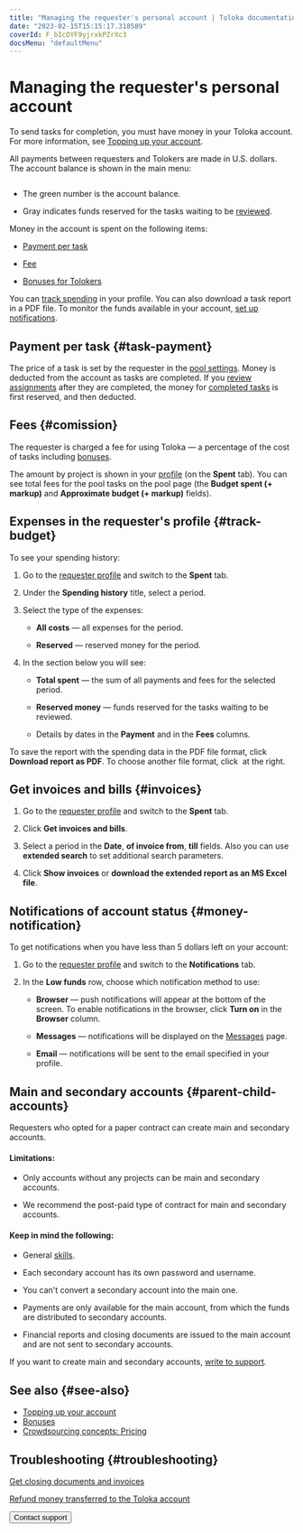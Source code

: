 ```yaml
---
title: "Managing the requester's personal account | Toloka documentation"
date: "2023-02-15T15:15:17.318589"
coverId: F_bIcOYF9yjrxkPZrXc3
docsMenu: "defaultMenu"
---
```



# Managing the requester's personal account

To send tasks for completion, you must have money in your Toloka account. For more information, see [Topping up your account](/docs/guide/refill).

All payments between requesters and Tolokers are made in U.S. dollars. The account balance is shown in the main menu:

<Image width="449px" withBackground imageId="1675426586643" alt="" />

- The green number is the account balance.

- Gray indicates funds reserved for the tasks waiting to be [reviewed](/docs/glossary#assignment-review).

Money in the account is spent on the following items:

- [Payment per task](#task-payment)

- [Fee](#comission)

- [Bonuses for Tolokers](/docs/guide/bonus)

You can [track spending](#track-budget) in your profile. You can also download a task report in a PDF file. To monitor the funds available in your account, [set up notifications](#money-notification).

## Payment per task {#task-payment}

The price of a task is set by the requester in the [pool settings](/docs/glossary#pool). Money is deducted from the account as tasks are completed. If you [review assignments](/docs/guide/accept) after they are completed, the money for [completed tasks](/docs/glossary#completed-tasks) is first reserved, and then deducted.

## Fees {#comission}

The requester is charged a fee for using Toloka — a percentage of the cost of tasks including [bonuses](/docs/guide/bonus).

The amount by project is shown in your [profile](https://platform.toloka.ai/requester/profile) (on the **Spent** tab). You can see total fees for the pool tasks on the pool page (the **Budget spent (+ markup)** and **Approximate budget (+ markup)** fields).

## Expenses in the requester's profile {#track-budget}

To see your spending history:

1. Go to the [requester profile](https://platform.toloka.ai/requester/profile) and switch to the **Spent** tab.

1. Under the **Spending history** title, select a period.

1. Select the type of the expenses:

    - **All costs** —  all expenses for the period.

    - **Reserved** — reserved money for the period.

1. In the section below you will see:

    - **Total spent** — the sum of all payments and fees for the selected period.

    - **Reserved money** — funds reserved for the tasks waiting to be reviewed.

    - Details by dates in the **Payment** and in the **Fees** columns.

<Note mode="note" title="Note">

To save the report with the spending data in the PDF file format, click **Download report as PDF**. To choose another file format, click <img src="https://tlkfrontprod.azureedge.net/portal-production/static/uploaded/images/1675425179291/1675425179291_original_svg.svg" alt="" /> at the right.

</Note>

## Get invoices and bills {#invoices}

1. Go to the [requester profile](https://platform.toloka.ai/requester/profile) and switch to the **Spent** tab.

1. Click **Get invoices and bills**.

1. Select a period in the **Date**, **of invoice from**, **till** fields. Also you can use **extended search** to set additional search parameters.

1. Click **Show invoices** or **download the extended report as an MS Excel file**.

## Notifications of account status {#money-notification}

To get notifications when you have less than 5 dollars left on your account:

1. Go to the [requester profile](https://platform.toloka.ai/requester/profile) and switch to the **Notifications** tab.

1. In the **Low funds** row, choose which notification method to use:

    - **Browser** — push notifications will appear at the bottom of the screen. To enable notifications in the browser, click **Turn on** in the **Browser** column.

    - **Messages** — notifications will be displayed on the [Messages](https://platform.toloka.ai/requester/messages) page.

    - **Email** — notifications will be sent to the email specified in your profile.

## Main and secondary accounts {#parent-child-accounts}

Requesters who opted for a paper contract can create main and secondary accounts.

#### Limitations:

- Only accounts without any projects can be main and secondary accounts.

- We recommend the post-paid type of contract for main and secondary accounts.

#### Keep in mind the following:

- General [skills](/docs/glossary#skill).

- Each secondary account has its own password and username.

- You can't convert a secondary account into the main one.

- Payments are only available for the main account, from which the funds are distributed to secondary accounts.

- Financial reports and closing documents are issued to the main account and are not sent to secondary accounts.

If you want to create main and secondary accounts, [write to support](/docs/guide/troubleshooting/support?form-source=guide-budget).

## See also {#see-also}

- [Topping up your account](/docs/guide/refill)
- [Bonuses](/docs/guide/bonus)
- [Crowdsourcing concepts: Pricing](https://toloka.ai/knowledgebase/pricing/)

## Troubleshooting {#troubleshooting}

<TroubleshootingAmountGreaterThanPlanned/>

<FaqHowLongPayingInvoiceTake/>

<FaqCurrencyExchangeRate/>

<FaqAddMoney/>

<FaqDownloadPdf/>

[Get closing documents and invoices](/docs/guide/troubleshooting/support?form-source=guide-budget)

[Refund money transferred to the Toloka account](/docs/guide/troubleshooting/support?form-source=guide-budget)

<Button themeColor="light" view="default" size="l" type="link" url="/docs/guide/troubleshooting/support?form-source=guide-budget">Contact support</Button>
